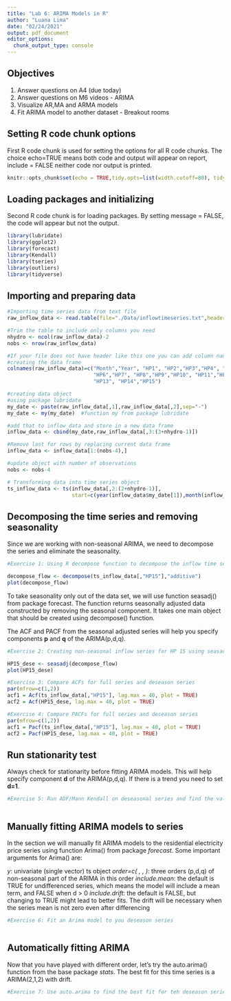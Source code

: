 ```yaml
---
title: "Lab 6: ARIMA Models in R"
author: "Luana Lima"
date: "02/24/2021"
output: pdf_document
editor_options: 
  chunk_output_type: console
---
```


## Objectives

1. Answer questions on A4 (due today)
2. Answer questions on M6 videos - ARIMA
3. Visualize AR,MA and ARMA models
4. Fit ARIMA model to another dataset - Breakout rooms

## Setting R code chunk options

First R code chunk is used for setting the options for all R code chunks. The choice echo=TRUE means both code and output will appear on report, include = FALSE neither code nor output is printed.

```r
knitr::opts_chunk$set(echo = TRUE,tidy.opts=list(width.cutoff=80), tidy=FALSE) 
```

## Loading packages and initializing

Second R code chunk is for loading packages. By setting message = FALSE, the code will appear but not the output. 

```r
library(lubridate)
library(ggplot2)
library(forecast)  
library(Kendall)
library(tseries)
library(outliers)
library(tidyverse)
```

## Importing and preparing data

```r
#Importing time series data from text file
raw_inflow_data <- read.table(file="./Data/inflowtimeseries.txt",header=FALSE,skip=0)

#Trim the table to include only columns you need
nhydro <- ncol(raw_inflow_data)-2
nobs <- nrow(raw_inflow_data) 

#If your file does not have header like this one you can add column names after 
#creating the data frame
colnames(raw_inflow_data)=c("Month","Year", "HP1", "HP2","HP3","HP4", "HP5",
                            "HP6","HP7", "HP8","HP9","HP10", "HP11","HP12", 
                            "HP13", "HP14","HP15")

#creating data object
#using package lubridate
my_date <- paste(raw_inflow_data[,1],raw_inflow_data[,2],sep="-")
my_date <- my(my_date)  #function my from package lubridate

#add that to inflow_data and store in a new data frame 
inflow_data <- cbind(my_date,raw_inflow_data[,3:(3+nhydro-1)])

#Remove last for rows by replacing current data frame
inflow_data <- inflow_data[1:(nobs-4),]

#update object with number of observations
nobs <- nobs-4

# Transforming data into time series object
ts_inflow_data <- ts(inflow_data[,2:(2+nhydro-1)],
                     start=c(year(inflow_data$my_date[1]),month(inflow_data$my_date[1])),frequency=12) 

```


## Decomposing the time series and removing seasonality

Since we are working with non-seasonal ARIMA, we need to decompose the series and eliminate the seasonality.

```r
#Exercise 1: Using R decompose function to decompose the inflow time series for HP15

decompose_flow <- decompose(ts_inflow_data[,"HP15"],"additive")
plot(decompose_flow)


```

To take seasonality only out of the data set, we will use function seasadj() from package forecast. The function returns seasonally adjusted data constructed by removing the seasonal component. It takes one main object that should be created using decompose() function.

The ACF and PACF from the seasonal adjusted series will help you specify components **p** and **q** of the ARIMA(p,d,q).

```r

#Exercise 2: Creating non-seasonal inflow series for HP 15 using seasadj() function

HP15_dese <- seasadj(decompose_flow) 
plot(HP15_dese)

#Exercise 3: Compare ACFs for full series and deseason series
par(mfrow=c(1,2))
acf1 = Acf(ts_inflow_data[,"HP15"], lag.max = 40, plot = TRUE) 
acf2 = Acf(HP15_dese, lag.max = 40, plot = TRUE) 

#Exercise 4: Compare PACFs for full series and deseason series
par(mfrow=c(1,2))
acf1 = Pacf(ts_inflow_data[,"HP15"], lag.max = 40, plot = TRUE) 
acf2 = Pacf(HP15_dese, lag.max = 40, plot = TRUE) 

```


## Run stationarity test

Always check for stationarity before fitting ARIMA models. This will help specify component **d** of the ARIMA(p,d,q). If there is a trend you need to set **d=1**.

```r

#Exercise 5: Run ADF/Mann Kendall on deseasonal series and find the value of d



```


## Manually fitting ARIMA models to series

In the section we will manually fit ARIMA models to the residential electricity price series using function Arima() from package *forecast*. 
Some important arguments for Arima() are:

*y*: univariate (single vector) ts object 
*order=c( , , )*: three orders (p,d,q) of non-seasonal part of the ARIMA in this order
*include.mean*: the default is TRUE for undifferenced series, which means the model will include a mean term, and FALSE when d > 0
*include.drift*: the default is FALSE, but changing to TRUE might lead to better fits. The drift will be necessary when the series mean is not zero even after differencing

```r
#Exercise 6: Fit an Arima model to you deseason series



```

## Automatically fitting ARIMA

Now that you have played with different order, let's try the auto.arima() function from the base package *stats*. The best fit for this time series is a ARIMA(2,1,2) with drift.

```r
#Exercise 7: Use auto.arima to find the best fit for teh deseason series. Does that match your solution to Exercise 5?


```





